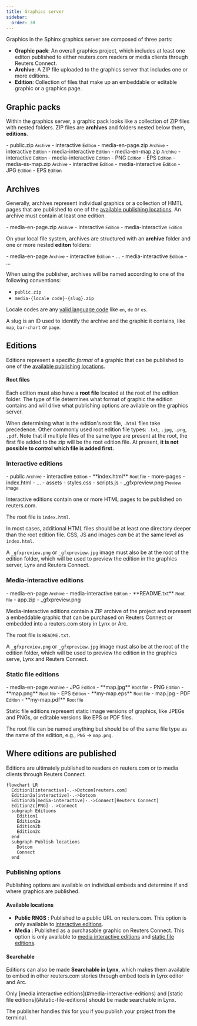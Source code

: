 ```yaml
---
title: Graphics server
sidebar:
  order: 30
---
```



Graphics in the Sphinx graphics server are composed of three parts:

- **Graphic pack**: An overall graphics project, which includes at least one editon published to either reuters.com readers or media clients through Reuters Connect.
- **Archive**: A ZIP file uploaded to the graphics server that includes one or more editions.
- **Edition**: Collection of files that make up an embeddable or editable graphic or a graphics page.

## Graphic packs

Within the graphics server, a graphic pack looks like a collection of ZIP files with nested folders. ZIP files are **archives** and folders nested below them, **editions**.

<FileTree>
- public.zip <small>Archive</small>
  - interactive <small>Edition</small>
- media-en-page.zip <small>Archive</small>
  - interactive <small>Edition</small>
  - media-interactive <small>Edition</small>
- media-en-map.zip <small>Archive</small>
  - interactive <small>Edition</small>
  - media-interactive <small>Edition</small>
  - PNG <small>Edition</small>
  - EPS <small>Edition</small>
- media-es-map.zip <small>Archive</small>
  - interactive <small>Edition</small>
  - media-interactive <small>Edition</small>
  - JPG <small>Edition</small>
  - EPS <small>Edition</small>
</FileTree>

## Archives

Generally, archives represent individual graphics or a collection of HMTL pages that are published to one of the [available publishing locations](http://localhost:4321/graphics-kit-publisher/sphinx/#where-editions-are-published). An archive must contain at least one edition.

<FileTree>
- media-en-page.zip <small>Archive</small>
  - interactive <small>Edition</small>
  - media-interactive <small>Edition</small>
</FileTree>

On your local file system, archives are structured with an **archive** folder and one or more nested **editon** folders:

<FileTree>
- media-en-page <small>Archive</small>
  - interactive <small>Edition</small>
  - ...
- media-interactive <small>Edition</small>
  - ...
</FileTree>

When using the publisher, archives will be named according to one of the following conventions:

- `public.zip`
- `media-{locale code}-{slug}.zip`

Locale codes are any [valid language code](https://reuters-graphics.github.io/graphics-server-client/types/RNGS.Language.html) like `en`, `de` or `es`.

A slug is an ID used to identify the archive and the graphic it contains, like `map`, `bar-chart` or `page`.

## Editions

Editions represent a specific _format_ of a graphic that can be published to one of the [available publishing locations](http://localhost:4321/graphics-kit-publisher/sphinx/#where-editions-are-published).

#### Root files

Each edition must also have a **root file** located at the root of the edition folder. The type of file determines what format of graphic the edition contains and will drive what publishing options are avilable on the graphics server.

When determining what is the edition's root file, `.html` files take precedence. Other commonly used root edition file types: `.txt`, `.jpg`, `.png`, `.pdf`. Note that if multiple files of the same type are present at the root, the first file added to the zip will be the root edition file. At present, **it is not possible to control which file is added first.**

### Interactive editions

<FileTree>
- public <small>Archive</small>
  - interactive <small>Edition</small>
    - **index.html** <small>Root file</small>
    - more-pages
      - index.html 
      - ... 
    - assets
      - styles.css
      - scripts.js 
    - _gfxpreview.png <small>Preview image</small>
</FileTree>

Interactive editions contain one or more HTML pages to be published on reuters.com.

The root file is `index.html`.

In most cases, additional HTML files should be at least one directory deeper than the root edition file. CSS, JS and images _can_ be at the same level as `index.html`.

A `_gfxpreview.png` or `_gfxpreview.jpg` image must also be at the root of the edition folder, which will be used to preview the edition in the graphics server, Lynx and Reuters Connect.

### Media-interactive editions

<FileTree>
- media-en-page <small>Archive</small>
  - media-interactive <small>Edition</small>
    - **README.txt** <small>Root file</small>
    - app.zip
    - _gfxpreview.png
</FileTree>

Media-interactive editions contain a ZIP archive of the project and represent a embeddable graphic that can be purchased on Reuters Connect or embedded into a reuters.com story in Lynx or Arc.

The root file is `README.txt`.

A `_gfxpreview.png` or `_gfxpreview.jpg` image must also be at the root of the edition folder, which will be used to preview the edition in the graphics serve, Lynx and Reuters Connect.

### Static file editions

<FileTree>
- media-en-page <small>Archive</small>
  - JPG <small>Edition</small>
    - **map.jpg** <small>Root file</small>
  - PNG <small>Edition</small>
    - **map.png** <small>Root file</small>
  - EPS <small>Edition</small>
    - **my-map.eps** <small>Root file</small>
    - map.jpg
  - PDF <small>Edition</small>
    - **my-map.pdf** <small>Root file</small>
</FileTree>

Static file editions represent static image versions of graphics, like JPEGs and PNGs, or editable versions like EPS or PDF files.

The root file can be named anything but should be of the same file type as the name of the edition, e.g., `PNG` -> `map.png`.

## Where editions are published

Editions are ultimately published to readers on reuters.com or to media clients through Reuters Connect.

```mermaid
flowchart LR
  Edition1[interactive]-.->Dotcom[reuters.com]
  Edition2a[interactive]-.->Dotcom
  Edition2b[media-interactive]-.->Connect[Reuters Connect]
  Edition2c[PNG]-.->Connect
  subgraph Editions
    Edition1
    Edition2a
    Edition2b
    Edition2c
  end
  subgraph Publish locations
    Dotcom
    Connect
  end
```

### Publishing options

Publishing options are available on individual embeds and determine if and where graphics are published.

#### Available locations

- **Public RNGS** : Published to a public URL on reuters.com. This option is only available to [interactive editions](#interactive-editions).
- **Media** : Published as a purchasable graphic on Reuters Connect. This option is only available to [media interactive editions](#media-interactive-editions) and [static file editions](#static-file-editions).

#### Searchable

Editions can also be made **Searchable in Lynx**, which makes them available to embed in other reuters.com stories through embed tools in Lynx editor and Arc.

<Aside type="caution">
Only [media interactive editions](#media-interactive-editions) and [static file editions](#static-file-editions) should be made searchable in Lynx.

The publisher handles this for you if you publish your project from the terminal.
</Aside>
